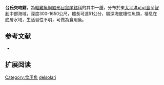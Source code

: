 {{Speciesbox
| name = 台氏突吻鱈
| status = NE
| status_system = iucn3.1
| trend = unknow
| genus = Coryphaenoides
| species = delsolari
| authority = [[Chirichigno_F._&_Iwamoto|Chirichigno F. & Iwamoto]], 1977
| synonyms = 
}}
'''台氏突吻鱈'''，為[[輻鰭魚綱|輻鰭魚綱]][[鱈形目|鱈形目]][[鼠尾鱈科|鼠尾鱈科]]的其中一[[種|種]]，分布於東[[太平洋|太平洋]][[可可島|可可島]]至[[智利|智利]]中部海域，深度300-1650公尺，體長可達51公分，屬深海底棲性魚類，棲息在底層水域，生活習性不明，可做為食用魚。

==参考文献==
*{{FishBase_species|genus=Coryphaenoides|species=delsolari|year=2015|month=12}}

== 扩展阅读 ==
{{refbegin}}
{{wikispecies-inline|Coryphaenoides delsolari|台氏突吻鱈}}
{{refend}}
{{Taxonbar|from=Q2201445}}

[[Category:食用魚|Category:食用魚]]
[[Category:突吻鱈屬|delsolari]]


{{鱈形目小作品}}